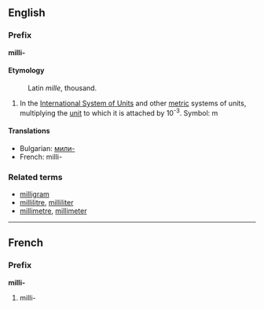 ==English==
===Prefix===
'''milli-'''

====Etymology====
:Latin ''mille'', thousand.

#In the [[International System of Units]] and other [[metric]] systems of units, multiplying the [[unit]] to which it is attached by 10<sup>-3</sup>. Symbol: m

====Translations====
*Bulgarian: [[мили-]]
*French: milli-

===Related terms===
*[[milligram]]
*[[millilitre]], [[milliliter]]
*[[millimetre]], [[millimeter]]

----
==French==
===Prefix===
'''milli-'''

#milli-